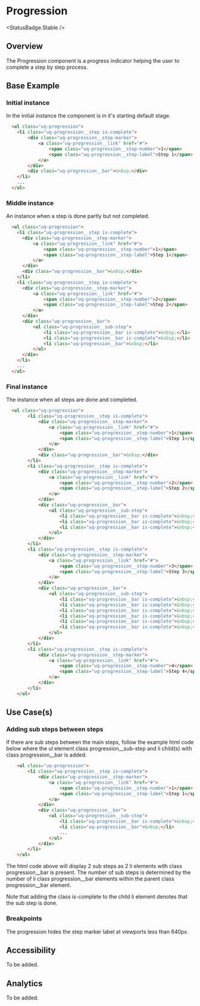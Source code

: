 
# Progression
<StatusBadge.Stable />

## Overview

The Progression component is a progress indicator helping the user to complete a step by step process.

## Base Example

### Initial instance

In the initial instance the component is in it's starting default stage.

<Canvas withSource="none">
  <Story id="components-progression--progression-initial" />
</Canvas>

```html
  <ul class="uq-progression">
    <li class="uq-progression__step is-complete">
        <div class="uq-progression__step-marker">
            <a class="uq-progression__link" href="#">
                <span class="uq-progression__step-number">1</span>
                <span class="uq-progression__step-label">Step 1</span>
            </a>
        </div>
        <div class="uq-progression__bar">&nbsp;</div>
    </li>
    ...
  </ul>
```

### Middle instance

An instance when a step is done partly but not completed.

<Canvas withSource="none">
  <Story id="components-progression--progression-middle" />
</Canvas>

```html
  <ul class="uq-progression">
    <li class="uq-progression__step is-complete">
      <div class="uq-progression__step-marker">
          <a class="uq-progression__link" href="#">
              <span class="uq-progression__step-number">1</span>
              <span class="uq-progression__step-label">Step 1</span>
          </a>
      </div>
      <div class="uq-progression__bar">&nbsp;</div>
    </li>
    <li class="uq-progression__step is-complete">
      <div class="uq-progression__step-marker">
          <a class="uq-progression__link" href="#">
              <span class="uq-progression__step-number">2</span>
              <span class="uq-progression__step-label">Step 2</span>
          </a>
      </div>
      <div class="uq-progression__bar">
          <ul class="uq-progression__sub-step">
              <li class="uq-progression__bar is-complete">&nbsp;</li>
              <li class="uq-progression__bar is-complete">&nbsp;</li>
              <li class="uq-progression__bar">&nbsp;</li>
          </ul>
      </div>
    </li>
    ...
  </ul>
```

### Final instance

The instance when all steps are done and completed.

<Canvas withSource="none">
  <Story id="components-progression--progression-final" />
</Canvas>

```html
  <ul class="uq-progression">
        <li class="uq-progression__step is-complete">
            <div class="uq-progression__step-marker">
                <a class="uq-progression__link" href="#">
                    <span class="uq-progression__step-number">1</span>
                    <span class="uq-progression__step-label">Step 1</span>
                </a>
            </div>
            <div class="uq-progression__bar">&nbsp;</div>
        </li>
        <li class="uq-progression__step is-complete">
            <div class="uq-progression__step-marker">
                <a class="uq-progression__link" href="#">
                    <span class="uq-progression__step-number">2</span>
                    <span class="uq-progression__step-label">Step 2</span>
                </a>
            </div>
            <div class="uq-progression__bar">
                <ul class="uq-progression__sub-step">
                    <li class="uq-progression__bar is-complete">&nbsp;</li>
                    <li class="uq-progression__bar is-complete">&nbsp;</li>
                    <li class="uq-progression__bar is-complete">&nbsp;</li>
                </ul>
            </div>
        </li>
        <li class="uq-progression__step is-complete">
            <div class="uq-progression__step-marker">
                <a class="uq-progression__link" href="#">
                    <span class="uq-progression__step-number">3</span>
                    <span class="uq-progression__step-label">Step 3</span>
                </a>
            </div>
            <div class="uq-progression__bar">
                <ul class="uq-progression__sub-step">
                    <li class="uq-progression__bar is-complete">&nbsp;</li>
                    <li class="uq-progression__bar is-complete">&nbsp;</li>
                    <li class="uq-progression__bar is-complete">&nbsp;</li>
                    <li class="uq-progression__bar is-complete">&nbsp;</li>
                    <li class="uq-progression__bar is-complete">&nbsp;</li>
                    <li class="uq-progression__bar is-complete">&nbsp;</li>
                </ul>
            </div>
        </li>
        <li class="uq-progression__step is-complete">
            <div class="uq-progression__step-marker">
                <a class="uq-progression__link" href="#">
                    <span class="uq-progression__step-number">4</span>
                    <span class="uq-progression__step-label">Step 4</span>
                </a>
            </div>
        </li>
    </ul>
```

## Use Case(s)

### Adding sub steps between steps

If there are sub steps between the main steps, follow the example html code below where the ul element class progression__sub-step and li child(s) with class progression&#95;&#95;bar is added.

```html
    <ul class="uq-progression">
        <li class="uq-progression__step is-complete">
            <div class="uq-progression__step-marker">
                <a class="uq-progression__link" href="#">
                    <span class="uq-progression__step-number">1</span>
                    <span class="uq-progression__step-label">Step 1</span>
                </a>
            </div>
            <div class="uq-progression__bar">
                <ul class="uq-progression__sub-step">
                    <li class="uq-progression__bar is-complete">&nbsp;</li>
                    <li class="uq-progression__bar">&nbsp;</li>
                    ...
                </ul>
            </div>
        </li>
    </ul>
```

The html code above will display 2 sub steps as 2 li elements with class progression&#95;&#95;bar is present. The number of sub steps is determined by the number of li class progression&#95;&#95;bar elements within the parent class progression&#95;&#95;bar element.

Note that adding the class is-complete to the child li element denotes that the sub step is done.

### Breakpoints

The progression hides the step marker label at viewports less than 640px.


## Accessibility

To be added.

## Analytics

To be added.